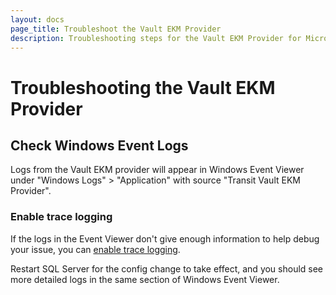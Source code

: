```yaml
---
layout: docs
page_title: Troubleshoot the Vault EKM Provider
description: Troubleshooting steps for the Vault EKM Provider for Microsoft SQL Server.
---
```


# Troubleshooting the Vault EKM Provider

## Check Windows Event Logs

Logs from the Vault EKM provider will appear in Windows Event Viewer under
"Windows Logs" > "Application" with source "Transit Vault EKM Provider".

### Enable trace logging

If the logs in the Event Viewer don't give enough information to help debug
your issue, you can [enable trace logging](/docs/platform/mssql/configuration#enabletrace).

Restart SQL Server for the config change to take effect, and you should see more
detailed logs in the same section of Windows Event Viewer.
